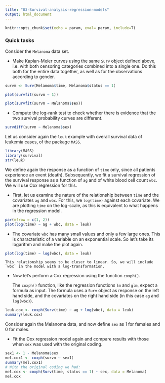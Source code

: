 ```yaml
---
title: "03-Survival-analysis-regression-models"
output: html_document
---
```


```r
knitr::opts_chunk$set(echo = param, eval= param, include=T)
```

### Quick tasks

Consider the `Melanoma` data set.

- Make Kaplan-Meier curves using the same `Surv` object defined above, i.e. with both censoring categories combined into a single one. Do this both for the entire data together, as well as for the observations according to gender.

```r
survm <- Surv(Melanoma$time, Melanoma$status == 1)
```

```r
plot(survfit(survm ~ 1))
```

```r
plot(survfit(survm ~ Melanoma$sex))
```

- Compute the log-rank test to check whether there is evidence that the two survival probability curves are different.

```r
survdiff(survm ~ Melanoma$sex)
```

Let us consider again the `leuk` example with overall survival data of leukemia cases, of the package `MASS`. 

```r
library(MASS)
library(survival)
str(leuk)
```

We define again the response as a function of `time` only, since all patients experience an event (death). Subsequently, we fit a survival regression of the survival response as a function of `ag` and of white blood cell count `wbc`. We will use Cox regression for this.

- First, let us examine the nature of the relationship between `time` and the covariates `ag` and `wbc`. For this, we `log(time)` against each covariate. We are plotting `time` on the log-scale, as this is equivalent to what happens in the regression model.

```r
par(mfrow = c(1, 2))
plot(log(time) ~ ag + wbc, data = leuk)
```

- The covariate `wbc` has many small values and only a few large ones. This is characteristic of a variable on an exponential scale. So let's take its logarithm and make the plot again.

```r
plot(log(time) ~ log(wbc), data = leuk)
```

    This relationship seems to be closer to linear. So, we will include `wbc` in the model with a log-transformation.

- Now let's perform a Cox regression using the function `coxph()`.

    The `coxph()` function, like the regression functions `lm` and `glm`, expect a formula as input. The formula uses a `Surv` object as response on the left hand side, and the covariates on the right hand side (in this case `ag` and `log(wbc)`).

```r
leuk.cox <- coxph(Surv(time) ~ ag + log(wbc), data = leuk)
summary(leuk.cox)
```

Consider again the Melanoma data, and now define `sex` as 1 for females and 0 for males.

- Fit the Cox regression model again and compare results with those when `sex` was used with the original coding. 

```r
sex1 <- 1 - Melanoma$sex
mel.cox1 <- coxph(survm ~ sex1)
summary(mel.cox1)
# With the original coding we had:
mel.cox <- coxph(Surv(time, status == 1) ~ sex, data = Melanoma)
mel.cox
```
